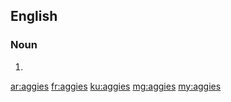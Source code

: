 ==English==

===Noun===
{{head|en|plural}}

# {{plural of|aggie|lang=en|nocat=1}}

[[ar:aggies]]
[[fr:aggies]]
[[ku:aggies]]
[[mg:aggies]]
[[my:aggies]]